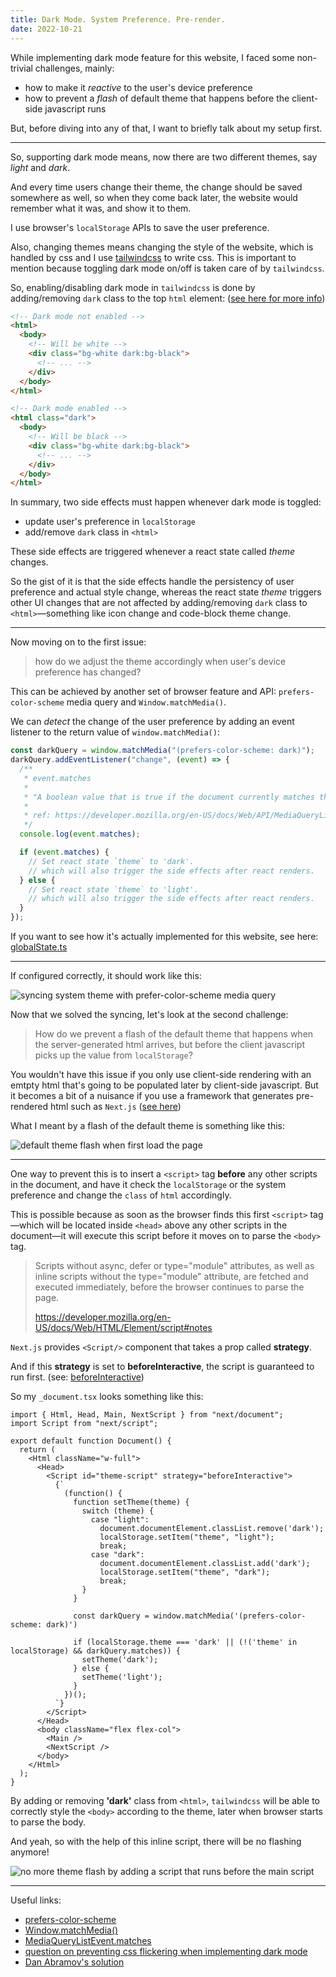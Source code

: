 ```yaml
---
title: Dark Mode. System Preference. Pre-render.
date: 2022-10-21
---
```


While implementing dark mode feature for this website, I faced some non-trivial challenges, mainly:

- how to make it _reactive_ to the user's device preference
- how to prevent a _flash_ of default theme that happens before the client-side javascript runs

But, before diving into any of that, I want to briefly talk about my setup first.

---

So, supporting dark mode means, now there are two different themes, say _light_ and _dark_.

And every time users change their theme, the change should be saved somewhere as well, so when they come back later, the website would remember what it was, and show it to them.

I use browser's `localStorage` APIs to save the user preference.

Also, changing themes means changing the style of the website, which is handled by css and I use [tailwindcss](https://tailwindcss.com/) to write css. This is important to mention because toggling dark mode on/off is taken care of by `tailwindcss`.

So, enabling/disabling dark mode in `tailwindcss` is done by adding/removing `dark` class to the top `html` element: ([see here for more info](https://tailwindcss.com/docs/dark-mode#toggling-dark-mode-manually))

```html
<!-- Dark mode not enabled -->
<html>
  <body>
    <!-- Will be white -->
    <div class="bg-white dark:bg-black">
      <!-- ... -->
    </div>
  </body>
</html>

<!-- Dark mode enabled -->
<html class="dark">
  <body>
    <!-- Will be black -->
    <div class="bg-white dark:bg-black">
      <!-- ... -->
    </div>
  </body>
</html>
```

In summary, two side effects must happen whenever dark mode is toggled:

- update user's preference in `localStorage`
- add/remove `dark` class in `<html>`

These side effects are triggered whenever a react state called _theme_ changes.

So the gist of it is that the side effects handle the persistency of user preference and actual style change, whereas the react state _theme_ triggers other UI changes that are not affected by adding/removing `dark` class to `<html>`&mdash;something like icon change and code-block theme change.

---

Now moving on to the first issue:

> how do we adjust the theme accordingly when user's device preference has changed?

This can be achieved by another set of browser feature and API: `prefers-color-scheme` media query and `Window.matchMedia()`.

We can _detect_ the change of the user preference by adding an event listener to the return value of `window.matchMedia()`:

```javascript
const darkQuery = window.matchMedia("(prefers-color-scheme: dark)");
darkQuery.addEventListener("change", (event) => {
  /**
   * event.matches
   *
   * "A boolean value that is true if the document currently matches the media query list, or false if not."
   *
   * ref: https://developer.mozilla.org/en-US/docs/Web/API/MediaQueryListEvent/matches
   */
  console.log(event.matches);

  if (event.matches) {
    // Set react state `theme` to 'dark'.
    // which will also trigger the side effects after react renders.
  } else {
    // Set react state `theme` to 'light'.
    // which will also trigger the side effects after react renders.
  }
});
```

If you want to see how it's actually implemented for this website, see here: [globalState.ts](https://github.com/sookmax/website/blob/main/utils/globalState.ts)

---

If configured correctly, it should work like this:

<Image
  src="/sync_system_theme.gif"
  alt="syncing system theme with prefer-color-scheme media query"
  width={1000}
  height={600}
  caption="Syncing with the OS preference"
/>

Now that we solved the syncing, let's look at the second challenge:

> How do we prevent a flash of the default theme that happens when the server-generated html arrives, but before the client javascript picks up the value from `localStorage`?

You wouldn't have this issue if you only use client-side rendering with an emtpty html that's going to be populated later by client-side javascript. But it becomes a bit of a nuisance if you use a framework that generates pre-rendered html such as `Next.js` ([see here](https://nextjs.org/docs/basic-features/pages#pre-rendering))

What I meant by a flash of the default theme is something like this:

<Image
  src="/default_theme_flash.gif"
  alt="default theme flash when first load the page"
  width={1000}
  height={600}
  caption="A flash of the default theme"
/>

---

One way to prevent this is to insert a `<script>` tag **before** any other scripts in the document, and have it check the `localStorage` or the system preference and change the `class` of `html` accordingly.

This is possible because as soon as the browser finds this first `<script>` tag&mdash;which will be located inside `<head>` above any other scripts in the document&mdash;it will execute this script before it moves on to parse the `<body>` tag.

> Scripts without async, defer or type="module" attributes, as well as inline scripts without the type="module" attribute, are fetched and executed immediately, before the browser continues to parse the page.
>
> https://developer.mozilla.org/en-US/docs/Web/HTML/Element/script#notes

`Next.js` provides `<Script/>` component that takes a prop called **strategy**.

And if this **strategy** is set to **beforeInteractive**, the script is guaranteed to run first. (see: [beforeInteractive](https://nextjs.org/docs/basic-features/script#beforeinteractive))

So my `_document.tsx` looks something like this:

```tsx title="_document.tsx"
import { Html, Head, Main, NextScript } from "next/document";
import Script from "next/script";

export default function Document() {
  return (
    <Html className="w-full">
      <Head>
        <Script id="theme-script" strategy="beforeInteractive">
          {`
            (function() {
              function setTheme(theme) {
                switch (theme) {
                  case "light":
                    document.documentElement.classList.remove('dark');
                    localStorage.setItem("theme", "light");
                    break;
                  case "dark":
                    document.documentElement.classList.add('dark');
                    localStorage.setItem("theme", "dark");
                    break;
                }
              }

              const darkQuery = window.matchMedia('(prefers-color-scheme: dark)')
              
              if (localStorage.theme === 'dark' || (!('theme' in localStorage) && darkQuery.matches)) {
                setTheme('dark');
              } else {
                setTheme('light');
              }
            })();
          `}
        </Script>
      </Head>
      <body className="flex flex-col">
        <Main />
        <NextScript />
      </body>
    </Html>
  );
}
```

By adding or removing **'dark'** class from `<html>`, `tailwindcss` will be able to correctly style the `<body>` according to the theme, later when browser starts to parse the body.

And yeah, so with the help of this inline script, there will be no flashing anymore!

<Image
  src="/no_theme_flash.gif"
  alt="no more theme flash by adding a script that runs before the main script"
  width={1000}
  height={600}
  caption="No more flash"
/>

---

Useful links:

- [prefers-color-scheme](https://developer.mozilla.org/en-US/docs/Web/CSS/@media/prefers-color-scheme)
- [Window.matchMedia()](https://developer.mozilla.org/en-US/docs/Web/API/Window/matchMedia)
- [MediaQueryListEvent.matches](https://developer.mozilla.org/en-US/docs/Web/API/MediaQueryListEvent/matches)
- [question on preventing css flickering when implementing dark mode](https://github.com/vercel/next.js/discussions/12533)
- [Dan Abramov's solution](https://github.com/gaearon/overreacted.io/blob/master/src/html.js)
